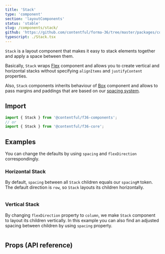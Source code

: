 ```yaml
---
title: 'Stack'
type: 'component'
section: 'layoutComponents'
status: 'stable'
slug: /components/stack/
github: 'https://github.com/contentful/forma-36/tree/master/packages/core/src/Stack'
typescript: ./Stack.tsx
---
```


`Stack` is a layout component that makes it easy to stack elements together and apply a space between them.

Basically, `Stack` wraps [Flex](/components/flex) component and allows you to create vertical and horizontal stacks without specifying `alignItems` and `justifyContent` properties.

Also, `Stack` components inherits behaviour of [Box](/components/box) component and allows to pass margins and paddings that are based on our [spacing system](/tokens/spacing).

## Import

```js static=true
import { Stack } from '@contentful/f36-components';
// or
import { Stack } from '@contentful/f36-core';
```

## Examples

You can change the defaults by using `spacing` and `flexDirection` correspondingly.

### Horizontal Stack

By default, `spacing` between all `Stack` children equals our `spacingM` token.
The default direction is `row`, so `Stack` layouts its children horizontally.

```jsx file=examples/HorizontalStackExample.tsx

```

### Vertical Stack

By changing `flexDirection` property to `column`, we make `Stack` component to layout its children vertically.
In this example you can also find an adjusted spacing between children by using `spacing` property.

```jsx file=examples/VerticalStackExample.tsx

```

## Props (API reference)

<PropsTable of="Stack" />

[box]: ../components/box
[flex]: ../components/flex
[spacing system]: ../tokens/spacing
